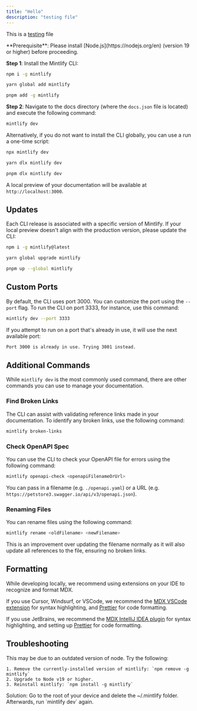 ```yaml
---
title: "Hello"
description: "testing file"
---
```


This is a [testing](https://google.com) file

<Info>
  **Prerequisite**: Please install [Node.js](https://nodejs.org/en) (version 19 or higher) before proceeding.
</Info>

**Step 1**: Install the Mintlify CLI:

<CodeGroup>

```bash npm
npm i -g mintlify
```


```bash yarn
yarn global add mintlify
```


```bash pnpm
pnpm add -g mintlify
```

</CodeGroup>

**Step 2**: Navigate to the docs directory (where the `docs.json` file is located) and execute the following command:

```bash
mintlify dev
```

Alternatively, if you do not want to install the CLI globally, you can use a run a one-time script:

<CodeGroup>

```bash npm
npx mintlify dev
```


```bash yarn
yarn dlx mintlify dev
```


```bash pnpm
pnpm dlx mintlify dev
```

</CodeGroup>

A local preview of your documentation will be available at `http://localhost:3000`.

## Updates

Each CLI release is associated with a specific version of Mintlify. If your local preview doesn't align with the production version, please update the CLI:

<CodeGroup>

```bash npm
npm i -g mintlify@latest
```


```bash yarn
yarn global upgrade mintlify
```


```bash pnpm
pnpm up --global mintlify
```

</CodeGroup>

## Custom Ports

By default, the CLI uses port 3000. You can customize the port using the `--port` flag. To run the CLI on port 3333, for instance, use this command:

```bash
mintlify dev --port 3333
```

If you attempt to run on a port that's already in use, it will use the next available port:

```md
Port 3000 is already in use. Trying 3001 instead.
```

## Additional Commands

While `mintlify dev` is the most commonly used command, there are other commands you can use to manage your documentation.

### Find Broken Links

The CLI can assist with validating reference links made in your documentation. To identify any broken links, use the following command:

```bash
mintlify broken-links
```

### Check OpenAPI Spec

You can use the CLI to check your OpenAPI file for errors using the following command:

```bash
mintlify openapi-check <openapiFilenameOrUrl>
```

You can pass in a filename (e.g. `./openapi.yaml`) or a URL (e.g. `https://petstore3.swagger.io/api/v3/openapi.json`).

### Renaming Files

You can rename files using the following command:

```bash
mintlify rename <oldFilename> <newFilename>
```

This is an improvement over updating the filename normally as it will also update all references to the file, ensuring no broken links.

## Formatting

While developing locally, we recommend using extensions on your IDE to recognize and format MDX.

If you use Cursor, Windsurf, or VSCode, we recommend the [MDX VSCode extension](https://marketplace.visualstudio.com/items?itemName=unifiedjs.vscode-mdx) for syntax highlighting, and [Prettier](https://marketplace.visualstudio.com/items?itemName=esbenp.prettier-vscode) for code formatting.

If you use JetBrains, we recommend the [MDX IntelliJ IDEA plugin](https://plugins.jetbrains.com/plugin/14944-mdx) for syntax highlighting, and setting up [Prettier](https://prettier.io/docs/webstorm) for code formatting.

## Troubleshooting

<AccordionGroup>
  <Accordion title='Error: Could not load the "sharp" module using the darwin-arm64 runtime'>
    This may be due to an outdated version of node. Try the following:

    1. Remove the currently-installed version of mintlify: `npm remove -g mintlify`
    2. Upgrade to Node v19 or higher.
    3. Reinstall mintlify: `npm install -g mintlify`
  </Accordion>
  <Accordion title="Issue: Encountering an unknown error">
    Solution: Go to the root of your device and delete the ~/.mintlify folder. Afterwards, run `mintlify dev` again.
  </Accordion>
</AccordionGroup>